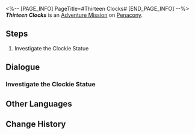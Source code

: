 <%-- [PAGE_INFO]
PageTitle=#Thirteen Clocks#
[END_PAGE_INFO] --%>
{{Stub|Dialogue.}}
{{Mission Infobox
|id            = 4040306
|title         = 
|image         = <!--Mission Thirteen Clocks.png-->
|type          = Adventure
|event_name    = 
|chapter       = 
|requirements  = {{cx}}<!--Hidden Mission ID 4040307--> completed
|summary       = <!--official mission summary from Fate's Atlas-->
|characters    = Trailblazer
|startLocation = [[Penacony]] - [[Golden Hour]]
|world         = Penacony
|area          = Golden Hour
|prev          = 
|next          = 
|rewards       = Credit*5,000
}}
'''''Thirteen Clocks''''' is an [[Adventure Mission]] on [[Penacony]].

==Steps==
# Investigate the Clockie Statue

<!--
==Gameplay Notes==

--><!--
==Trial Character==

-->
==Dialogue==
{{Stub Dialogue}}

===Investigate the Clockie Statue{{subst:void|<!--404030601-->}}===
{{Mission Description|type=adventure|location=Golden Hour|You never thought you'd come across a living and breathing Clockie, the cartoon character, in the Golden Hour.<br />Do you remember the statue shaped after it? There might be something fun happening over there.}}
{{Dialogue Start}}

{{Dialogue End}}

==Other Languages==
{{Other Languages
|en   = Thirteen Clocks
|zhs  = 十三只钟
|zht  = 十三個鐘
|ja   = 13個の時計
|ko   = 13개의 시계
|es   = Trece relojes
|fr   = Treize horloges
|ru   = Тринадцать часов
|th   = นาฬิกาสิบสามเรือน
|vi   = 13 Chiếc Đồng Hồ
|de   = Dreizehn Uhren
|id   = 13 Jam
|pt   = Treze Relógios
}}

==Change History==
{{Change History|2.0}}
